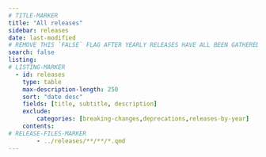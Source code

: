 ```yaml
---
# TITLE-MARKER
title: "All releases"
sidebar: releases
date: last-modified
# REMOVE THIS `FALSE` FLAG AFTER YEARLY RELEASES HAVE ALL BEEN GATHERED ONTO THIS LANDING
search: false
listing:
# LISTING-MARKER
  - id: releases
    type: table
    max-description-length: 250
    sort: "date desc"
    fields: [title, subtitle, description]
    exclude:
        categories: [breaking-changes,deprecations,releases-by-year]
    contents:
# RELEASE-FILES-MARKER
        - ../releases/**/**/*.qmd
---
```


<!-- EMBED-MARKER -->
:::{#releases}
:::
